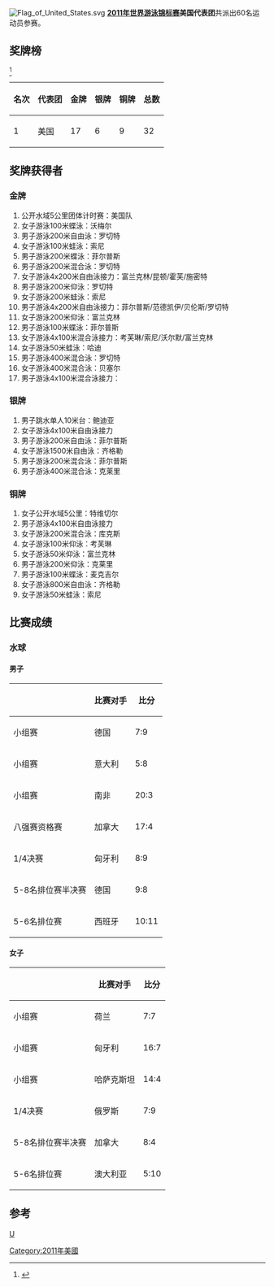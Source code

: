 [[Image:Flag_of_United_States.svg|thumb]]
'''[[2011年世界游泳锦标赛|2011年世界游泳锦标赛]]美国代表团'''共派出60名运动员参赛。

==奖牌榜==
<ref>{{cite web |url=http://www.shanghai-fina2011.com/medal/index.html |title=存档副本 |accessdate=2011-07-26 |deadurl=yes |archiveurl=https://web.archive.org/web/20110720093114/http://www.shanghai-fina2011.com/medal/index.html |archivedate=2011-07-20 }}</ref>
{| class="wikitable"
|-
! 名次 !! 代表团 !! 金牌 !! 银牌 !! 铜牌 !! 总数
|-
| 1 || 美国 || 17 || 6 || 9 || 32
|}
==奖牌获得者==
===金牌===
#公开水域5公里团体计时赛：美国队
#女子游泳100米蝶泳：沃梅尔
#男子游泳200米自由泳：罗切特
#女子游泳100米蛙泳：索尼
#男子游泳200米蝶泳：菲尔普斯
#男子游泳200米混合泳：罗切特
#女子游泳4x200米自由泳接力：富兰克林/昆顿/霍芙/施密特
#男子游泳200米仰泳：罗切特
#女子游泳200米蛙泳：索尼
#男子游泳4x200米自由泳接力：菲尔普斯/范德凯伊/贝伦斯/罗切特
#女子游泳200米仰泳：富兰克林
#男子游泳100米蝶泳：菲尔普斯
#女子游泳4x100米混合泳接力：考芙琳/索尼/沃尔默/富兰克林
#女子游泳50米蛙泳：哈迪
#男子游泳400米混合泳：罗切特
#女子游泳400米混合泳：贝塞尔
#男子游泳4x100米混合泳接力：

===银牌===
#男子跳水单人10米台：鲍迪亚
#女子游泳4x100米自由泳接力
#男子游泳200米自由泳：菲尔普斯
#女子游泳1500米自由泳：齐格勒
#男子游泳200米混合泳：菲尔普斯
#男子游泳400米混合泳：克莱里

===铜牌===
#女子公开水域5公里：特维切尔
#男子游泳4x100米自由泳接力
#女子游泳200米混合泳：库克斯
#女子游泳100米仰泳：考芙琳
#女子游泳50米仰泳：富兰克林
#男子游泳200米仰泳：克莱里
#男子游泳100米蝶泳：麦克吉尔
#女子游泳800米自由泳：齐格勒
#女子游泳50米蛙泳：索尼

==比赛成绩==
===水球===
====男子====
{| class="wikitable"
|-
!  !! 比赛对手 !! 比分
|-
| 小组赛 || 德国  || 7:9  
|-
| 小组赛 || 意大利 || 5:8  
|-
| 小组赛 ||  南非 || 20:3  
|-
| 八强赛资格赛 || 加拿大 || 17:4
|-
| 1/4决赛|| 匈牙利 ||  8:9
|-
|5-8名排位赛半决赛||德国||9:8
|-
|5-6名排位赛||西班牙||10:11
|}
====女子====
{| class="wikitable"
|-
!  !! 比赛对手 !! 比分
|-
| 小组赛 ||  荷兰 || 7:7  
|-
| 小组赛 || 匈牙利 || 16:7 
|-
| 小组赛 ||  哈萨克斯坦 ||  14:4
|-
| 1/4决赛|| 俄罗斯 || 7:9
|-
| 5-8名排位赛半决赛||加拿大||8:4
|-
|5-6名排位赛||澳大利亚||5:10
|}

==参考==
<references/>
[[分类:2011年世界游泳锦标赛代表团|U]]
[[Category:2011年美國|Category:2011年美國]]

{{2011年世界游泳锦标赛代表团}}